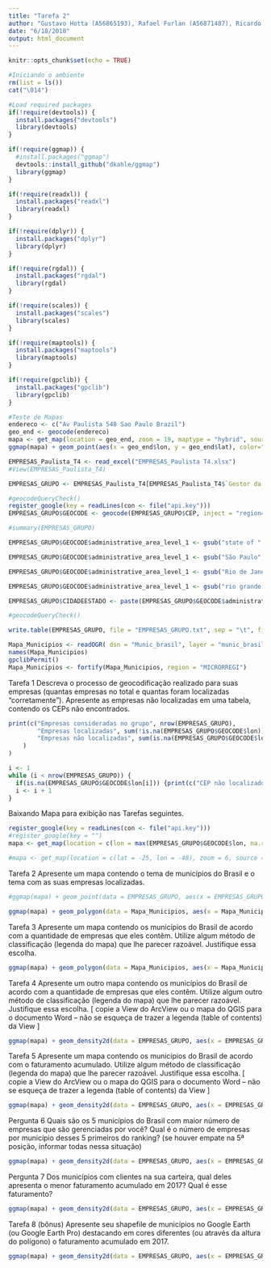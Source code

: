 ```yaml
---
title: "Tarefa 2"
author: "Gustavo Hotta (A56865193), Rafael Furlan (A56871487), Ricardo Squassina Lee (A56843646)"
date: "6/18/2018"
output: html_document
---
```

```r
knitr::opts_chunk$set(echo = TRUE)
```

```r
#Iniciando o ambiente
rm(list = ls())
cat("\014") 
```

```r
#Load required packages
if(!require(devtools)) {
  install.packages("devtools")
  library(devtools)
}

if(!require(ggmap)) {
  #install.packages("ggmap")
  devtools::install_github("dkahle/ggmap")
  library(ggmap)
}

if(!require(readxl)) {
  install.packages("readxl")
  library(readxl)
}

if(!require(dplyr)) {
  install.packages("dplyr")
  library(dplyr)
}

if(!require(rgdal)) {
  install.packages("rgdal")
  library(rgdal)
}

if(!require(scales)) {
  install.packages("scales")
  library(scales)
}

if(!require(maptools)) {
  install.packages("maptools")
  library(maptools)
}

if(!require(gpclib)) {
  install.packages("gpclib")
  library(gpclib)
}
```

```r
#Teste de Mapas
endereco <- c("Av Paulista 548 Sao Paulo Brazil")
geo_end <- geocode(endereco)
mapa <- get_map(location = geo_end, zoom = 19, maptype = "hybrid", source = "google")
ggmap(mapa) + geom_point(aes(x = geo_end$lon, y = geo_end$lat), color="red", size=3, alpha=0.5)
```

```r
EMPRESAS_Paulista_T4 <- read_excel("EMPRESAS_Paulista T4.xlsx")
#View(EMPRESAS_Paulista_T4)

EMPRESAS_GRUPO <- EMPRESAS_Paulista_T4[EMPRESAS_Paulista_T4$`Gestor da Empresa`=="GUSTAVO FUNAYAMA HOTTA" | EMPRESAS_Paulista_T4$`Gestor da Empresa`=="RAFAEL GUSTAVO FURLAN" | EMPRESAS_Paulista_T4$`Gestor da Empresa`=="RICARDO SQUASSINA LEE",]

#geocodeQueryCheck()
register_google(key = readLines(con <- file("api.key")))
EMPRESAS_GRUPO$GEOCODE <- geocode(EMPRESAS_GRUPO$CEP, inject = "region=br", source = "google", output = "more", override_limit = TRUE, messaging = FALSE, nameType = "short")

#summary(EMPRESAS_GRUPO)

EMPRESAS_GRUPO$GEOCODE$administrative_area_level_1 <- gsub("state of ", "", ignore.case = TRUE, EMPRESAS_GRUPO$GEOCODE$administrative_area_level_1) 

EMPRESAS_GRUPO$GEOCODE$administrative_area_level_1 <- gsub("São Paulo", "SP", ignore.case = TRUE, EMPRESAS_GRUPO$GEOCODE$administrative_area_level_1) 

EMPRESAS_GRUPO$GEOCODE$administrative_area_level_1 <- gsub("Rio de Janeiro", "RJ", ignore.case = TRUE, EMPRESAS_GRUPO$GEOCODE$administrative_area_level_1) 

EMPRESAS_GRUPO$GEOCODE$administrative_area_level_1 <- gsub("rio grande do sul", "RS", ignore.case = TRUE, EMPRESAS_GRUPO$GEOCODE$administrative_area_level_1) 

EMPRESAS_GRUPO$CIDADEESTADO <- paste(EMPRESAS_GRUPO$GEOCODE$administrative_area_level_2, "-", EMPRESAS_GRUPO$GEOCODE$administrative_area_level_1)

#geocodeQueryCheck()

write.table(EMPRESAS_GRUPO, file = "EMPRESAS_GRUPO.txt", sep = "\t", fileEncoding = "UTF-8", row.names = FALSE, col.names = TRUE)

Mapa_Municipios <- readOGR( dsn = "Munic_brasil", layer = "munic_brasil")
names(Mapa_Municipios)
gpclibPermit()
Mapa_Municipios <- fortify(Mapa_Municipios, region = "MICRORREGI")
```

Tarefa 1
Descreva o processo de geocodificação realizado para suas empresas (quantas empresas no total e quantas foram localizadas “corretamente”). Apresente as empresas não localizadas em uma tabela, contendo os CEPs não encontrados.

```r
print(c("Empresas consideradas no grupo", nrow(EMPRESAS_GRUPO),
        "Empresas localizadas", sum(!is.na(EMPRESAS_GRUPO$GEOCODE$lon)),
        "Empresas não localizadas", sum(is.na(EMPRESAS_GRUPO$GEOCODE$lon))
    )
)

i <- 1
while (i < nrow(EMPRESAS_GRUPO)) {
  if(is.na(EMPRESAS_GRUPO$GEOCODE$lon[i])) {print(c("CEP não localizado", EMPRESAS_GRUPO$CEP[i]))}
  i <- i + 1
}
```

Baixando Mapa para exibição nas Tarefas seguintes.

```r
register_google(key = readLines(con <- file("api.key")))
#register_google(key = "")
mapa <- get_map(location = c(lon = max(EMPRESAS_GRUPO$GEOCODE$lon, na.rm = TRUE), lat = min(EMPRESAS_GRUPO$GEOCODE$lat, na.rm = TRUE)), zoom = 5, source = "google", scale = 2, force = TRUE)#, maptype = "roadmap", crop = FALSE)

#mapa <- get_map(location = c(lat = -25, lon = -48), zoom = 6, source = "google", scale = 1, force = TRUE, maptype = "roadmap")
```

Tarefa 2
Apresente um mapa contendo o tema de municípios do Brasil e o tema com as suas empresas localizadas.

```r
#ggmap(mapa) + geom_point(data = EMPRESAS_GRUPO, aes(x = EMPRESAS_GRUPO$GEOCODE[1], y = EMPRESAS_GRUPO$GEOCODE[2]), color="blue", alpha=0.5, na.rm = TRUE, show.legend = TRUE) 

ggmap(mapa) + geom_polygon(data = Mapa_Municipios, aes(x = Mapa_Municipios$long, y = Mapa_Municipios$lat, group = Mapa_Municipios$group), color = "black", size = 0.25) + geom_point(data = EMPRESAS_GRUPO, aes(x = EMPRESAS_GRUPO$GEOCODE[1], y = EMPRESAS_GRUPO$GEOCODE[2]), color="blue", alpha=0.5, na.rm = TRUE, show.legend = TRUE) + coord_map()
```

Tarefa 3
Apresente um mapa contendo os municípios do Brasil de acordo com a quantidade de empresas que eles contêm. Utilize algum método de classificação (legenda do mapa) que lhe parecer razoável. Justifique essa escolha.

```r
ggmap(mapa) + geom_polygon(data = Mapa_Municipios, aes(x = Mapa_Municipios$long, y = Mapa_Municipios$lat, group = Mapa_Municipios$group), color = "black", size = 0.25) + geom_density2d(data = EMPRESAS_GRUPO, aes(x = EMPRESAS_GRUPO$GEOCODE[1], y = EMPRESAS_GRUPO$GEOCODE[2]), color="blue", alpha=0.5, na.rm = TRUE,show.legend = TRUE)
```

Tarefa 4
Apresente um outro mapa contendo os municípios do Brasil de acordo com a quantidade de empresas que eles contêm. Utilize algum outro método de classificação (legenda do mapa) que lhe parecer razoável. Justifique essa escolha.
[ copie a View do ArcView ou o mapa do QGIS para o documento Word – não se esqueça de trazer a legenda (table of contents) da View ]

```r
ggmap(mapa) + geom_density2d(data = EMPRESAS_GRUPO, aes(x = EMPRESAS_GRUPO$GEOCODE[1], y = EMPRESAS_GRUPO$GEOCODE[2], size = EMPRESAS_GRUPO$`Faturamento 2017`), color="blue", alpha=0.5, na.rm = TRUE, show.legend = TRUE)
```

Tarefa 5
Apresente um mapa contendo os municípios do Brasil de acordo com o faturamento acumulado. Utilize algum método de classificação (legenda do mapa) que lhe parecer razoável. Justifique essa escolha.
[ copie a View do ArcView ou o mapa do QGIS para o documento Word – não se esqueça de trazer a legenda (table of contents) da View ]

```r
ggmap(mapa) + geom_density2d(data = EMPRESAS_GRUPO, aes(x = EMPRESAS_GRUPO$GEOCODE[1], y = EMPRESAS_GRUPO$GEOCODE[2]), color="blue", alpha=0.5, na.rm = TRUE)
```

Pergunta 6
Quais são os 5 municípios do Brasil com maior número de empresas que são gerenciadas por você? Qual é o número de empresas por município desses 5 primeiros do ranking? (se houver empate na 5ª posição, informar todas nessa situação)

```r
ggmap(mapa) + geom_density2d(data = EMPRESAS_GRUPO, aes(x = EMPRESAS_GRUPO$GEOCODE[1], y = EMPRESAS_GRUPO$GEOCODE[2]), color="blue", alpha=0.5, na.rm = TRUE)
```

Pergunta 7
Dos municípios com clientes na sua carteira, qual deles apresenta o menor faturamento acumulado em 2017? Qual é esse faturamento?

```r
ggmap(mapa) + geom_density2d(data = EMPRESAS_GRUPO, aes(x = EMPRESAS_GRUPO$GEOCODE[1], y = EMPRESAS_GRUPO$GEOCODE[2]), color="blue", alpha=0.5, na.rm = TRUE)
```

Tarefa 8 (bônus)
Apresente seu shapefile de municípios no Google Earth (ou Google Earth Pro) destacando em cores diferentes (ou através da altura do polígono) o faturamento acumulado em 2017.

```r
ggmap(mapa) + geom_density2d(data = EMPRESAS_GRUPO, aes(x = EMPRESAS_GRUPO$GEOCODE[1], y = EMPRESAS_GRUPO$GEOCODE[2]), color="blue", alpha=0.5, na.rm = TRUE)
```